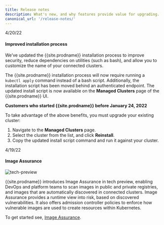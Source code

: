 ```yaml
---
title: Release notes
description: What's new, and why features provide value for upgrading.
canonical_url: '/release-notes/'
---
```


4/20/22

#### Improved installation process 

We’ve updated the {{site.prodname}} installation process to improve security, reduce dependencies on utilities (such as bash), and allow you to customize the name of your connected clusters.

The {{site.prodname}} installation process will now require running a `kubectl apply` command instead of a bash script. Additionally, the installation script has been moved behind an authenticated endpoint. The updated install script is now available on the **Managed Clusters** page of the {{site.prodname}} UI.

**Customers who started {{site.prodname}} before January 24, 2022**

To take advantage of the above benefits, you must upgrade your existing cluster:

1. Navigate to the **Managed Clusters** page.
1. Select the cluster from the list, and click **Reinstall**. 
1. Copy the updated install script command and run it against your cluster.


4/19/22

#### Image Assurance 

![tech-preview]({{site.baseurl}}/images/tech-preview.svg)

{{site.prodname}} introduces Image Assurance in tech preview, enabling DevOps and platform teams to scan images in public and private registries, and images that are automatically discovered in connected clusters. Image Assurance provides a runtime view into risk, based on discovered vulnerabilities. It also offers admission controller policies to enforce how vulnerable images are used to create resources within Kubernetes.

To get started see, [Image Assurance]({{site.baseurl}}/image-assurance/scan-image-registries).
